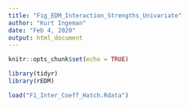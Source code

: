 ```yaml
---
title: "Fig_EDM_Interaction_Strengths_Univariate"
author: "Kurt Ingeman"
date: "Feb 4, 2020"
output: html_document
---
```


```r
knitr::opts_chunk$set(echo = TRUE)

library(tidyr)
library(rEDM)

```


```r
load("F1_Inter_Coeff_Hatch.Rdata") 
```

